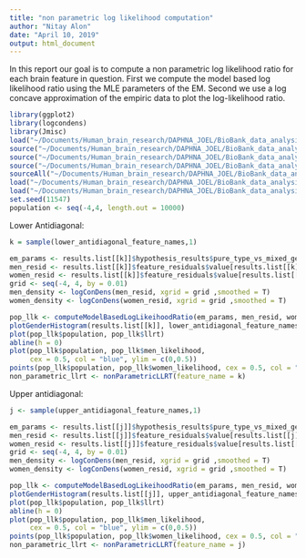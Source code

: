 ```yaml
---
title: "non parametric log likelihood computation"
author: "Nitay Alon"
date: "April 10, 2019"
output: html_document
---
```


In this report our goal is to compute a non parametric log likelihood ratio for each brain feature in question. First we compute the model based log likelihood ratio using the MLE parameters of the EM. Second we use a log concave approximation of the empiric data to plot the log-likelihood ratio.

```r
library(ggplot2)
library(logcondens)
library(Jmisc)
load("~/Documents/Human_brain_research/DAPHNA_JOEL/BioBank_data_analysis/New_Analysis_Method/Residuals_analysis_methods/Results/New_analysis_method_results_normalized.RData")
source("~/Documents/Human_brain_research/DAPHNA_JOEL/BioBank_data_analysis/New_Analysis_Method/Residuals_analysis_methods/convert_em_probs_to_pq_space.R")
source("~/Documents/Human_brain_research/DAPHNA_JOEL/BioBank_data_analysis/New_Analysis_Method/Residuals_analysis_methods/merge_data_frames_by_column_names.R")
source("~/Documents/Human_brain_research/DAPHNA_JOEL/BioBank_data_analysis/Log_likelihood_ratio_computation/compute_em_based_llrt.R")
sourceAll("~/Documents/Human_brain_research/DAPHNA_JOEL/BioBank_data_analysis/Visualization_methods/")
load("~/Documents/Human_brain_research/DAPHNA_JOEL/BioBank_data_analysis/New_Analysis_Method/Residuals_analysis_methods/Results/upper_diagonal_feature_names.RData")  
load("~/Documents/Human_brain_research/DAPHNA_JOEL/BioBank_data_analysis/New_Analysis_Method/Residuals_analysis_methods/Results/lower_diagonal_feature_names.RData")  
set.seed(11547)
population <- seq(-4,4, length.out = 10000)
```

Lower Antidiagonal:

```r
k = sample(lower_antidiagonal_feature_names,1)

em_params <- results.list[[k]]$hypothesis_results$pure_type_vs_mixed_gender_em_results$alternative_hypothesis$m_parameters
men_resid <- results.list[[k]]$feature_residuals$value[results.list[[k]]$feature_residuals$sex == 1]
women_resid <- results.list[[k]]$feature_residuals$value[results.list[[k]]$feature_residuals$sex == 0]
grid <- seq(-4, 4, by = 0.01)
men_density <- logConDens(men_resid, xgrid = grid ,smoothed = T)
women_density <- logConDens(women_resid, xgrid = grid ,smoothed = T)

pop_llk <- computeModelBasedLogLikeihoodRatio(em_params, men_resid, women_resid)
plotGenderHistogram(results.list[[k]], lower_antidiagonal_feature_names[k])
plot(pop_llk$population, pop_llk$llrt)
abline(h = 0)
plot(pop_llk$population, pop_llk$men_likelihood, 
     cex = 0.5, col = "blue", ylim = c(0,0.5))
points(pop_llk$population, pop_llk$women_likelihood, cex = 0.5, col = "red")
non_parametric_llrt <- nonParametricLLRT(feature_name = k)
```

Upper antidiagonal:
```r
j <- sample(upper_antidiagonal_feature_names,1)

em_params <- results.list[[j]]$hypothesis_results$pure_type_vs_mixed_gender_em_results$alternative_hypothesis$m_parameters
men_resid <- results.list[[j]]$feature_residuals$value[results.list[[j]]$feature_residuals$sex == 1]
women_resid <- results.list[[j]]$feature_residuals$value[results.list[[j]]$feature_residuals$sex == 0]
grid <- seq(-4, 4, by = 0.01)
men_density <- logConDens(men_resid, xgrid = grid ,smoothed = T)
women_density <- logConDens(women_resid, xgrid = grid ,smoothed = T)

pop_llk <- computeModelBasedLogLikeihoodRatio(em_params, men_resid, women_resid)
plotGenderHistogram(results.list[[j]], upper_antidiagonal_feature_names[j])
plot(pop_llk$population, pop_llk$llrt)
abline(h = 0)
plot(pop_llk$population, pop_llk$men_likelihood, 
     cex = 0.5, col = "blue", ylim = c(0,0.5))
points(pop_llk$population, pop_llk$women_likelihood, cex = 0.5, col = "red")
non_parametric_llrt <- nonParametricLLRT(feature_name = j)
```